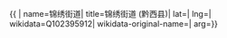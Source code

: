 {{ {{{1|PRC admin/showdata}}}|
name=锦绣街道|
title=锦绣街道 (黔西县)|
lat=|
lng=|
wikidata=Q102395912|
wikidata-original-name=|
arg={{{arg|}}}}}